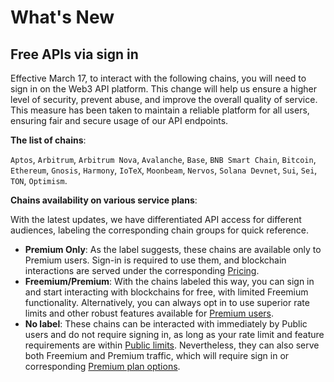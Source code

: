# What's New

## Free APIs via sign in

Effective March 17, to interact with the following chains, you will need to sign in on the Web3 API platform. This change will help us ensure a higher level of security, prevent abuse, and improve the overall quality of service. This measure has been taken to maintain a reliable platform for all users, ensuring fair and secure usage of our API endpoints.

**The list of chains**:

`Aptos`, `Arbitrum`, `Arbitrum Nova`, `Avalanche`, `Base`, `BNB Smart Chain`, `Bitcoin`, `Ethereum`, `Gnosis`, `Harmony`, `IoTeX`, `Moonbeam`, `Nervos`, `Solana Devnet`, `Sui`, `Sei`, `TON`, `Optimism`.

**Chains availability on various service plans**:

With the latest updates, we have differentiated API access for different audiences, labeling the corresponding chain groups for quick reference.

  * **Premium Only**: As the label suggests, these chains are available only to Premium users. Sign-in is required to use them, and blockchain interactions are served under the corresponding [Pricing](https://www.ankr.com/docs/rpc-service/pricing/).
  * **Freemium/Premium**: With the chains labeled this way, you can sign in and start interacting with blockchains for free, with limited Freemium functionality. Alternatively, you can always opt in to use superior rate limits and other robust features available for [Premium users](/rpc-service/service-plans/#feature-list).
  * **No label**: These chains can be interacted with immediately by Public users and do not require signing in, as long as your rate limit and feature requirements are within [Public limits](/rpc-service/service-plans/#feature-list). Nevertheless, they can also serve both Freemium and Premium traffic, which will require sign in or corresponding [Premium plan options](https://www.ankr.com/docs/rpc-service/service-plans/#charging-models).

